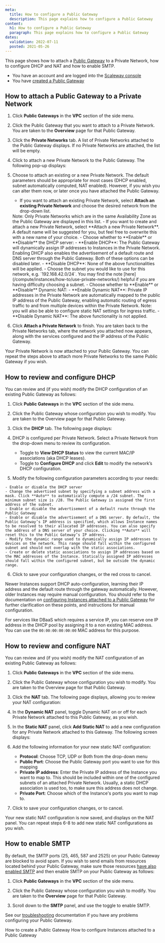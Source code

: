 ```yaml
---
meta:
  title: How to configure a Public Gateway
  description: This page explains how to configure a Public Gateway
content:
  h1: How to configure a Public Gateway
  paragraph: This page explains how to configure a Public Gateway
dates:
  validation: 2022-07-11
  posted: 2021-05-26
---
```


This page shows how to attach a [Public Gateway](/network/vpc/concepts#public-gateway) to a Private Network, how to configure DHCP and NAT and how to enable SMTP.

<Message type="requirement">

  - You have an account and are logged into the [Scaleway console](https://console.scaleway.com)
  - You have [created a Public Gateway](/network/vpc/how-to/create-a-public-gateway/)

</Message>

## How to attach a Public Gateway to a Private Network

1. Click **Public Gateways** in the **VPC** section of the side menu.

2. Click the Public Gateway that you want to attach to a Private Network. You are taken to the **Overview** page for that Public Gateway.

3. Click the **Private Networks** tab. A list of Private Networks attached to the Public Gateway displays. If no Private Networks are attached, the list will be empty.

4. Click <Icon name="plus" /> to attach a new Private Network to the Public Gateway. The following pop-up displays:

  <Lightbox src="scaleway-vpc-gw-attach-pn.webp" alt="" />

5. Choose to attach an existing or a new Private Network. The default parameters should be appropriate for most cases (DHCP enabled, subnet automatically computed, NAT enabled). However, if you wish you can alter them now, or later once you have attached the Public Gateway.

    - If you want to attach an existing Private Network, select **Attach an existing Private Network** and choose the desired network from the drop-down list.
    <Message type="note">
        Note: Only Private Networks which are in the same Availability Zone as the Public Gateway are displayed in this list.
    </Message>
    - If you want to create and attach a new Private Network, select **Attach a new Private Network**. A default name will be suggested for you, but feel free to overwrite this with a new name of your choice.
    - Choose whether to **Enable** or **Disable** the DHCP server:
        - **Enable DHCP**: The Public Gateway will dynamically assign IP addresses to Instances in the Private Network. Enabling DHCP also enables the advertisement of a default route and DNS server through the Public Gateway. Both of these options can be disabled later.
        - **Disable DHCP**: None of the above functionalities will be applied.
    - Choose the subnet you would like to use for this network, e.g. `192.168.42.0/24`. You may find the note [here](/compute/instances/how-to/use-private-networks/) helpful if you are having difficulty choosing a subnet.
    - Choose whether to **Enable** or **Disable** Dynamic NAT:
        - **Enable Dynamic NAT**: Private IP addresses in the Private Network are automatically mapped to the public IP address of the Public Gateway, enabling automatic routing of egress traffic to and from multiple devices within the Private Network. Note: you will also be able to configure static NAT settings for ingress traffic.
        - **Disable Dynamic NAT**: The above functionality is not applied.

6. Click **Attach a Private Network** to finish. You are taken back to the Private Networks tab, where the network you attached now appears, along with the services configured and the IP address of the Public Gateway.

  <Lightbox src="scaleway-vpc-gw-pn-attached.webp" alt="" />

Your Private Network is now attached to your Public Gateway. You can repeat the steps above to attach more Private Networks to the same Public Gateway if you wish.

## How to review and configure DHCP

You can review and (if you wish) modify the DHCP configuration of an existing Public Gateway as follows:

1. Click **Public Gateways** in the **VPC** section of the side menu.

2. Click the Public Gateway whose configuration you wish to modify. You are taken to the Overview page for that Public Gateway.

3. Click the **DHCP** tab. The following page displays:

  <Lightbox src="scaleway-dhcp.webp" alt="" />

4. DHCP is configured per Private Network. Select a Private Network from the drop-down menu to review its configuration.

    - Toggle <Icon name="toggle" /> to **View DHCP Status** to view the current MAC/IP associations (aka DHCP leases).
    - Toggle <Icon name="toggle" /> to **Configure DHCP** and click <Icon name="edit" /> **Edit** to modify the network’s DHCP configuration.

5. Modify the following configuration parameters according to your needs:

  <Lightbox src="scaleway-dhcp-edit.webp" alt="" />

    - Enable or disable the DHCP server
    - Change the advertised subnet by specifying a subnet address with a mask. Click **Auto** to automatically compute a /24 subnet. The minimum subnet size is /28. The Public Gateway is assigned the first address of the subnet.
    - Enable or disable the advertisement of a default route through the Public Gateway
    - Enable or disable the advertisement of a DNS server. By default, the Public Gateway’s IP address is specified, which allows Instance names to be resolved to their allocated IP addresses. You can also specify the address of a DNS server of your choice. Clicking **Auto** will reset this to the Public Gateway’s IP address.
    - Modify the dynamic range used to dynamically assign IP addresses to devices on the network. This range should fall within the configured subnet and should not overlap with the static associations.
    - Create or delete static associations to assign IP addresses based on the MAC addresses of the Instance. Statically assigned IP addresses should fall within the configured subnet, but be outside the dynamic range.

6. Click <Icon name="validate" /> to save your configuration changes, or the red cross to cancel.

<Message type="note">

  Newer Instances support DHCP auto-configuration, learning their IP address and the default route through the gateway automatically. However, older Instances may require manual configuration. You should refer to the documentation on [configuring Instances attached to a Public Gateway](/network/vpc/how-to/configure-instances-public-gw/) for further clarification on these points, and instructions for manual configuration.

</Message>

<Message type="note">

  For services like DBaaS which requires a service IP, you can reserve one IP address in the DHCP pool by assigning it to a non existing MAC address.
  You can use the `00:00:00:00:00:00` MAC address for this purpose.

</Message>

## How to review and configure NAT

You can review and (if you wish) modify the NAT configuration of an existing Public Gateway as follows:

1. Click **Public Gateways** in the **VPC** section of the side menu.

2. Click the Public Gateway whose configuration you wish to modify. You are taken to the Overview page for that Public Gateway.

3. Click the **NAT** tab. The following page displays, allowing you to review your NAT configuration:

  <Lightbox src="scaleway-nat-tab.webp" alt="" />

4. In the **Dynamic NAT** panel, toggle <Icon name="toggle" /> Dynamic NAT on or off for each Private Network attached to this Public Gateway, as you wish.

5. In the **Static NAT** panel, click **Add Static NAT** to add a new configuration for any Private Network attached to this Gateway. The following screen displays:

  <Lightbox src="scaleway-nat-add-static.webp" alt="" />

6. Add the following information for your new static NAT configuration:

    - **Protocol**: Choose TCP, UDP or Both from the drop-down menu
    - **Public Port**: Choose the Public Gateway port you want to use for this mapping
    - **Private IP address**: Enter the Private IP address of the Instance you want to map to. This should be included within one of the configured subnets of an attached Private Network. Usually, a static DHCP association is used too, to make sure this address does not change.
    - **Private Port**: Choose which of the Instance's ports you want to map to.

7. Click <Icon name="validate" /> to save your configuration changes, or <Icon name="cancel" /> to cancel.

Your new static NAT configuration is now saved, and displays on the NAT panel. You can repeat steps 6-8 to add new static NAT configurations as you wish.

## How to enable SMTP

By default, the SMTP ports (25, 465, 587 and 2525) on your Public Gateway are blocked to avoid spam. If you wish to send emails from resources located behind your Public Gateway, make sure those resources [have also enabled SMTP](/compute/instances/how-to/send-emails-from-your-instance/) and then enable SMTP on your Public Gateway as follows:

1. Click **Public Gateways** in the **VPC** section of the side menu.

2. Click the Public Gateway whose configuration you wish to modify. You are taken to the **Overview** page for that Public Gateway.

3. Scroll down to the **SMTP** panel, and use the toggle <Icon name="toggle" /> to enable SMTP.

  <Lightbox src="scaleway-enable-smtp.webp" alt="" />

<Message type="important">

  See our [troubleshooting](/network/vpc/troubleshooting/cant-connect-to-instance-with-pn-gateway/) documentation if you have any problems configuring your Public Gateway.

</Message>

<Navigation title="See Also">
  <PreviousButton to="/network/vpc/how-to/create-a-public-gateway/">How to create a Public Gateway</PreviousButton>
  <NextButton to="/network/vpc/how-to/configure-instances-public-gw/">How to configure Instances attached to a Public Gateway</NextButton>
</Navigation>
